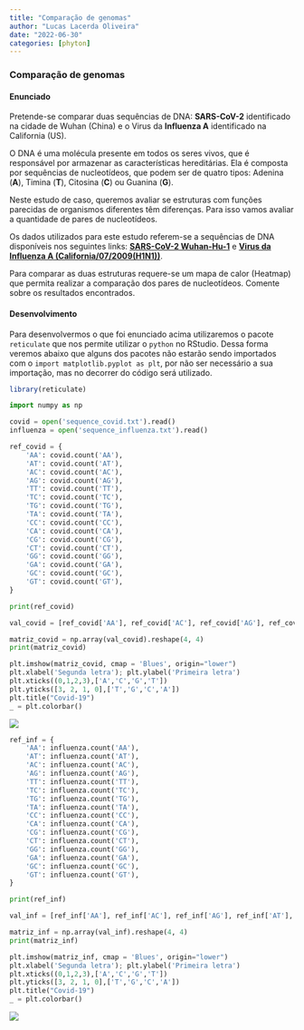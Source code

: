 ```yaml
---
title: "Comparação de genomas"
author: "Lucas Lacerda Oliveira"
date: "2022-06-30"
categories: [phyton]
---
```


### Comparação de genomas

#### Enunciado

Pretende-se comparar duas sequências de DNA: **SARS-CoV-2** identificado na cidade de Wuhan (China) e o Virus da **Influenza A** identificado na California (US).

O DNA é uma molécula presente em todos os seres vivos, que é responsável por armazenar as caracterı́sticas hereditárias. Ela é composta por sequências de nucleotı́deos, que podem ser de quatro tipos: Adenina (**A**), Timina (**T**), Citosina (**C**) ou Guanina (**G**).

Neste estudo de caso, queremos avaliar se estruturas com funções parecidas de organismos diferentes têm diferenças. Para isso vamos avaliar a quantidade de pares de nucleotı́deos.

Os dados utilizados para este estudo referem-se a sequências de DNA disponı́veis nos seguintes links: [**SARS-CoV-2 Wuhan-Hu-1**](https://www.ncbi.nlm.nih.gov/nuccore/NC_045512.2?report=fasta) e [**Virus da Influenza A (California/07/2009(H1N1))**](https://www.ncbi.nlm.nih.gov/nuccore/CY266194.1?report=fasta).

Para comparar as duas estruturas requere-se um mapa de calor (Heatmap) que permita realizar a comparação dos pares de nucleotı́deos. Comente sobre os resultados encontrados.

#### Desenvolvimento

Para desenvolvermos o que foi enunciado acima utilizaremos o pacote `reticulate` que nos permite utilizar o `python` no RStudio. Dessa forma veremos abaixo que alguns dos pacotes não estarão sendo importados com o `import matplotlib.pyplot as plt`, por não ser necessário a sua importação, mas no decorrer do código será utilizado.

```r
library(reticulate)
```

```python
import numpy as np
```

```python
covid = open('sequence_covid.txt').read()
influenza = open('sequence_influenza.txt').read()
```

```python
ref_covid = {
    'AA': covid.count('AA'),
    'AT': covid.count('AT'),
    'AC': covid.count('AC'),
    'AG': covid.count('AG'),
    'TT': covid.count('TT'),
    'TC': covid.count('TC'),
    'TG': covid.count('TG'),
    'TA': covid.count('TA'),
    'CC': covid.count('CC'),
    'CA': covid.count('CA'),
    'CG': covid.count('CG'),
    'CT': covid.count('CT'),
    'GG': covid.count('GG'),
    'GA': covid.count('GA'),
    'GC': covid.count('GC'),
    'GT': covid.count('GT'),
}

print(ref_covid)

val_covid = [ref_covid['AA'], ref_covid['AC'], ref_covid['AG'], ref_covid['AT'], ref_covid['CA'], ref_covid['CC'], ref_covid['CG'], ref_covid['CT'], ref_covid['GA'], ref_covid['GC'], ref_covid['GG'], ref_covid['GT'], ref_covid['TA'], ref_covid['TC'], ref_covid['TG'], ref_covid['TT']]

matriz_covid = np.array(val_covid).reshape(4, 4)
print(matriz_covid)
```

```python
plt.imshow(matriz_covid, cmap = 'Blues', origin="lower")
plt.xlabel('Segunda letra'); plt.ylabel('Primeira letra')
plt.xticks((0,1,2,3),['A','C','G','T'])
plt.yticks([3, 2, 1, 0],['T','G','C','A'])
plt.title("Covid-19")
_ = plt.colorbar()
```

![](output_6_0.png)

```python
ref_inf = {
    'AA': influenza.count('AA'),
    'AT': influenza.count('AT'),
    'AC': influenza.count('AC'),
    'AG': influenza.count('AG'),
    'TT': influenza.count('TT'),
    'TC': influenza.count('TC'),
    'TG': influenza.count('TG'),
    'TA': influenza.count('TA'),
    'CC': influenza.count('CC'),
    'CA': influenza.count('CA'),
    'CG': influenza.count('CG'),
    'CT': influenza.count('CT'),
    'GG': influenza.count('GG'),
    'GA': influenza.count('GA'),
    'GC': influenza.count('GC'),
    'GT': influenza.count('GT'),
}

print(ref_inf)

val_inf = [ref_inf['AA'], ref_inf['AC'], ref_inf['AG'], ref_inf['AT'], ref_inf['CA'], ref_inf['CC'], ref_inf['CG'], ref_inf['CT'], ref_inf['GA'], ref_inf['GC'], ref_inf['GG'], ref_inf['GT'], ref_inf['TA'], ref_inf['TC'], ref_inf['TG'], ref_inf['TT']]

matriz_inf = np.array(val_inf).reshape(4, 4)
print(matriz_inf)
```

```python
plt.imshow(matriz_inf, cmap = 'Blues', origin="lower")
plt.xlabel('Segunda letra'); plt.ylabel('Primeira letra')
plt.xticks((0,1,2,3),['A','C','G','T'])
plt.yticks([3, 2, 1, 0],['T','G','C','A'])
plt.title("Covid-19")
_ = plt.colorbar()
```

![](output_10_0.png)
